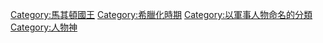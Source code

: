 {{Commonscat|Alexander the Great}}

[[Category:馬其頓國王|Category:馬其頓國王]]
[[Category:希臘化時期|Category:希臘化時期]]
[[Category:以軍事人物命名的分類|Category:以軍事人物命名的分類]]
[[Category:人物神|Category:人物神]]